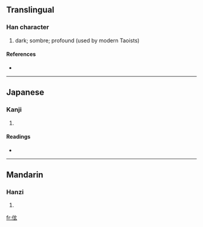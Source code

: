 ==Translingual==

===Han character===
{{Han char|rn=9|rad=人|as=05|sn=7|four=2023<sub>2</sub>|canj=人卜女戈 (OYVI)}}

# dark; sombre; profound (used by modern Taoists)

====References====
* {{Han ref|kx=0096.130|dkj=00463|dj=0204.170|hdz=10138.040|uh=4F2D|ud=20269|bh=CA66|bd=51814}}

----

==Japanese==

===Kanji===
{{ja-kanji|grade=|rs=人05}}

# {{defn|Japanese|sort=人05}}

====Readings====
* {{ja-readings|on=[[けん]] (ken), [[せん]] (sen)|kun=}}

----

==Mandarin==

===Hanzi===
{{cmn-hanzi|pin=[[xuán]] ([[xuan2]])|wg=[[hsüan]]<sup>2</sup>}}

# {{defn|Mandarin|sort=人05}}

[[fr:伭]]
